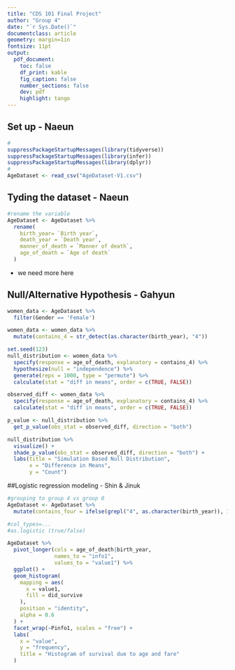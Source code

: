```yaml
---
title: "CDS 101 Final Project"
author: "Group 4"
date: "`r Sys.Date()`"
documentclass: article
geometry: margin=1in
fontsize: 11pt
output:
  pdf_document:
    toc: false
    df_print: kable
    fig_caption: false
    number_sections: false
    dev: pdf
    highlight: tango
---
```

## Set up - Naeun
```r
#
suppressPackageStartupMessages(library(tidyverse))
suppressPackageStartupMessages(library(infer))
suppressPackageStartupMessages(library(dplyr))
# 
AgeDataset <- read_csv("AgeDataset-V1.csv")
```

## Tyding the dataset - Naeun
```r
#rename the variable
AgeDataset <- AgeDataset %>%
  rename(
    birth_year= `Birth year`,
    death_year = `Death year`,
    manner_of_death = `Manner of death`,
    age_of_death = `Age of death`
  )
```

* we need more here

## Null/Alternative Hypothesis - Gahyun
```r
women_data <- AgeDataset %>%
  filter(Gender == 'Female')
```
```r
women_data <- women_data %>%
  mutate(contains_4 = str_detect(as.character(birth_year), "4"))
```
```r
set.seed(123)
null_distribution <- women_data %>%
  specify(response = age_of_death, explanatory = contains_4) %>%
  hypothesize(null = "independence") %>%
  generate(reps = 1000, type = "permute") %>% 
  calculate(stat = "diff in means", order = c(TRUE, FALSE))
```
```r
observed_diff <- women_data %>%
  specify(response = age_of_death, explanatory = contains_4) %>%
  calculate(stat = "diff in means", order = c(TRUE, FALSE))
```
```r
p_value <- null_distribution %>%
  get_p_value(obs_stat = observed_diff, direction = "both")

null_distribution %>%
  visualize() +
  shade_p_value(obs_stat = observed_diff, direction = "both") +
  labs(title = "Simulation Based Null Distribution",
       x = "Difference in Means",
       y = "Count")
```

##Logistic regression modeling - Shin & Jinuk
```r
#grouping to group 4 vs group 0
AgeDataset <- AgeDataset %>%
  mutate(contains_four = ifelse(grepl("4", as.character(birth_year)), 1, 0))
```

```r
#col_types=...
#as.logistic (true/false)
```

```r
AgeDataset %>% 
  pivot_longer(cols = age_of_death|birth_year,
               names_to = "info1",
               values_to = "value1") %>% 
  ggplot() +
  geom_histogram(
    mapping = aes(
      x = value1,
      fill = did_survive
    ),
    position = "identity",
    alpha = 0.6
  ) +
  facet_wrap(~Pinfo1, scales = "free") +
  labs(
    x = "value",
    y = "frequency",
    title = "Histogram of survival due to age and fare"
  )
```

